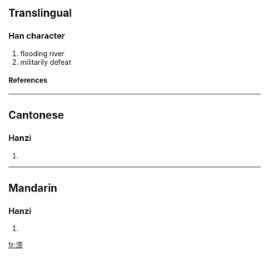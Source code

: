 {{see|潰}}

==Translingual==
===Han character===
{{Han char|rn=85|rad=水|as=09|sn=12|four=|canj=水中一人 (ELMO), X水中一人 (XELMO)}}
# flooding river
# militarily defeat
====References====
{{Han ref|kx=0639.111|hdz=31677.040|uh=6E83|ud=28291}}

----
==Cantonese==
===Hanzi===
{{yue-hanzi|jyut=|y=kui2}}
# {{defn|Cantonese}}

----
==Mandarin==
===Hanzi===
{{cmn-hanzi|tra=潰|pin=[[kùi]] (kui4)|wg=k'uei<sup>4</sup>}}
# {{defn|Mandarin}}

[[fr:溃]]